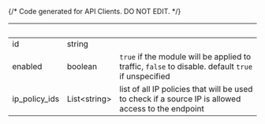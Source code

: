 {/* Code generated for API Clients. DO NOT EDIT. */}

| &nbsp;        | &nbsp;             | &nbsp;                                                                                              |
| ------------- | ------------------ | --------------------------------------------------------------------------------------------------- |
| id            | string             |                                                                                                     |
| enabled       | boolean            | `true` if the module will be applied to traffic, `false` to disable. default `true` if unspecified  |
| ip_policy_ids | List&lt;string&gt; | list of all IP policies that will be used to check if a source IP is allowed access to the endpoint |
